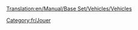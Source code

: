 [[Translation:en/Manual/Base Set/Vehicles/Vehicles]]

{{en/Bilingual box| fr
| --.
| ''Articles relating to vehicles in general are here.''

''This is a list of Vehicles. Read the main article for an explanation of the concept of Vehicles.''}}

[[Category:fr/Jouer]]
